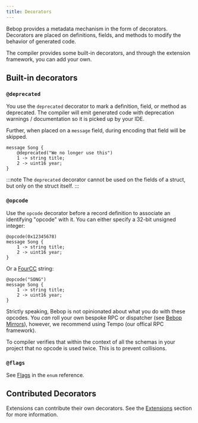 ```yaml
---
title: Decorators
---
```



Bebop provides a metadata mechanism in the form of decorators. Decorators are placed on definitions, fields, and methods to modify the behavior of generated code.

The compiler provides some built-in decorators, and through the extension framework, you can add your own.

## Built-in decorators

### `@deprecated`

You use the `deprecated` decorator to mark a definition, field, or method as deprecated. The compiler will emit generated code with deprecation warnings / documentation so it is picked up by your IDE.

Further, when placed on a `message` field, during encoding that field will be skipped.

```bebop ins="@deprecated("We no longer use this")"
message Song { 
    @deprecated("We no longer use this")
    1 -> string title; 
    2 -> uint16 year; 
}
```

:::note
The `deprecated` decorator cannot be used on the fields of a struct, but only on the struct itself.
:::

### `@opcode`

Use the `opcode` decorator before a record definition to associate an identifying "opcode" with it. You can either specify a 32-bit unsigned integer:

```bebop ins="@opcode(0x12345678)"
@opcode(0x12345678)
message Song { 
    1 -> string title; 
    2 -> uint16 year; 
}
```

Or a [FourCC](https://en.wikipedia.org/wiki/FourCC) string:
    
```bebop ins="@opcode("SONG")" 
@opcode("SONG")
message Song { 
    1 -> string title; 
    2 -> uint16 year; 
}
```

Strictly speaking, Bebop is not opinionated about what you do with these opcodes. You _can_ roll your own bespoke RPC or dispatcher (see [Bebop Mirrors](https://github.com/6over3/bebop/wiki/Getting-Started-with-.NET#using-bebop-mirroring)), however, we recommend using Tempo (our offical RPC framework).

To compiler verifies that within the context of all the schemas in your project that no opcode is used twice. This is to prevent collisions.

### `@flags`

See [Flags](../enum/#flags) in the `enum` reference.

## Contributed Decorators

Extensions can contribute their own decorators. See the [Extensions](/chords/chord-json) section for more information.